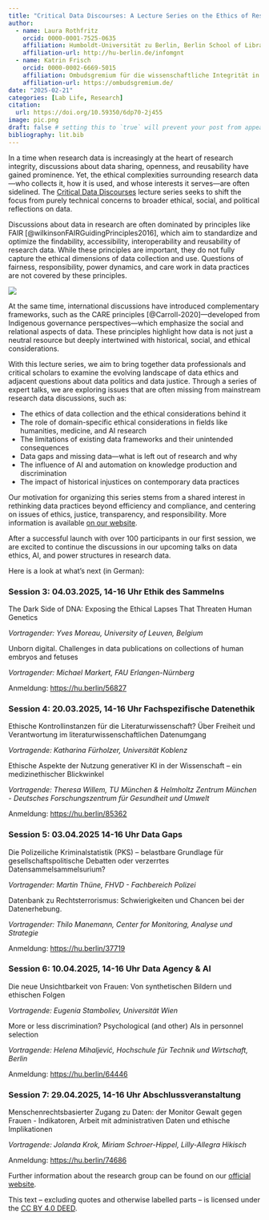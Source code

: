 ```yaml
---
title: "Critical Data Discourses: A Lecture Series on the Ethics of Research Data "
author:
  - name: Laura Rothfritz
    orcid: 0000-0001-7525-0635
    affiliation: Humboldt-Universität zu Berlin, Berlin School of Library and Information Science (IBI)
    affiliation-url: http://hu-berlin.de/infomgnt
  - name: Katrin Frisch
    orcid: 0000-0002-6669-5015
    affiliation: Ombudsgremium für die wissenschaftliche Integrität in Deutschland
    affiliation-url: https://ombudsgremium.de/ 
date: "2025-02-21"
categories: [Lab Life, Research]
citation:
  url: https://doi.org/10.59350/6dp70-2j455 
image: pic.png
draft: false # setting this to `true` will prevent your post from appearing on your listing page until you're ready!
bibliography: lit.bib
---
```


In a time when research data is increasingly at the heart of research integrity, discussions about data sharing, openness, and reusability have gained prominence. Yet, the ethical complexities surrounding research data—who collects it, how it is used, and whose interests it serves—are often sidelined. The [Critical Data Discourses](https://critical-data-discourse.quarto.pub/) lecture series seeks to shift the focus from purely technical concerns to broader ethical, social, and political reflections on data.

Discussions about data in research are often dominated by principles like FAIR [@wilkinsonFAIRGuidingPrinciples2016], which aim to standardize and optimize the findability, accessibility, interoperability and reusability of research data. While these principles are important, they do not fully capture the ethical dimensions of data collection and use. Questions of fairness, responsibility, power dynamics, and care work in data practices are not covered by these principles.

![](poster.png)

At the same time, international discussions have introduced complementary frameworks, such as the CARE principles [@Carroll-2020]—developed from Indigenous governance perspectives—which emphasize the social and relational aspects of data. These principles highlight how data is not just a neutral resource but deeply intertwined with historical, social, and ethical considerations.

With this lecture series, we aim to bring together data professionals and critical scholars to examine the evolving landscape of data ethics and adjacent questions about data politics and data justice. Through a series of expert talks, we are exploring issues that are often missing from mainstream research data discussions, such as:

-   The ethics of data collection and the ethical considerations behind it
-   The role of domain-specific ethical considerations in fields like humanities, medicine, and AI research
-   The limitations of existing data frameworks and their unintended consequences
-   Data gaps and missing data—what is left out of research and why
-   The influence of AI and automation on knowledge production and discrimination
-   The impact of historical injustices on contemporary data practices

Our motivation for organizing this series stems from a shared interest in rethinking data practices beyond efficiency and compliance, and centering on issues of ethics, justice, transparency, and responsibility. More information is available [on our website](https://critical-data-discourse.quarto.pub/).

After a successful launch with over 100 participants in our first session, we are excited to continue the discussions in our upcoming talks on data ethics, AI, and power structures in research data.

Here is a look at what’s next (in German):

### Session 3: 04.03.2025, 14-16 Uhr Ethik des Sammelns

The Dark Side of DNA: Exposing the Ethical Lapses That Threaten Human Genetics

*Vortragender: Yves Moreau, University of Leuven, Belgium*

Unborn digital. Challenges in data publications on collections of human embryos and fetuses

*Vortragender: Michael Markert, FAU Erlangen-Nürnberg*

Anmeldung: <https://hu.berlin/56827>

### Session 4: 20.03.2025, 14-16 Uhr Fachspezifische Datenethik

Ethische Kontrollinstanzen für die Literaturwissenschaft? Über Freiheit und Verantwortung im literaturwissenschaftlichen Datenumgang

*Vortragende: Katharina Fürholzer, Universität Koblenz*

Ethische Aspekte der Nutzung generativer KI in der Wissenschaft – ein medizinethischer Blickwinkel

*Vortragende: Theresa Willem, TU München & Helmholtz Zentrum München - Deutsches Forschungszentrum für Gesundheit und Umwelt*

Anmeldung: <https://hu.berlin/85362>

### Session 5: 03.04.2025 14-16 Uhr Data Gaps

Die Polizeiliche Kriminalstatistik (PKS) – belastbare Grundlage für gesellschaftspolitische Debatten oder verzerrtes Datensammelsammelsurium?

*Vortragender: Martin Thüne, FHVD - Fachbereich Polizei*

Datenbank zu Rechtsterrorismus: Schwierigkeiten und Chancen bei der Datenerhebung.

*Vortragender: Thilo Manemann, Center for Monitoring, Analyse und Strategie*

Anmeldung: <https://hu.berlin/37719>

### Session 6: 10.04.2025, 14-16 Uhr Data Agency & AI

Die neue Unsichtbarkeit von Frauen: Von synthetischen Bildern und ethischen Folgen

*Vortragende: Eugenia Stamboliev, Universität Wien*

More or less discrimination? Psychological (and other) AIs in personnel selection

*Vortragende: Helena Mihaljević, Hochschule für Technik und Wirtschaft, Berlin*

Anmeldung: <https://hu.berlin/64446>

### Session 7: 29.04.2025, 14-16 Uhr Abschlussveranstaltung

Menschenrechtsbasierter Zugang zu Daten: der Monitor Gewalt gegen Frauen - Indikatoren, Arbeit mit administrativen Daten und ethische Implikationen

*Vortragende: Jolanda Krok, Miriam Schroer-Hippel, Lilly-Allegra Hikisch*

Anmeldung: <https://hu.berlin/74686>

Further information about the research group can be found on our [official website](http://hu.berlin/infomgnt).

This text – excluding quotes and otherwise labelled parts – is licensed under the [CC BY 4.0 DEED](https://creativecommons.org/licenses/by/4.0/deed.de).
